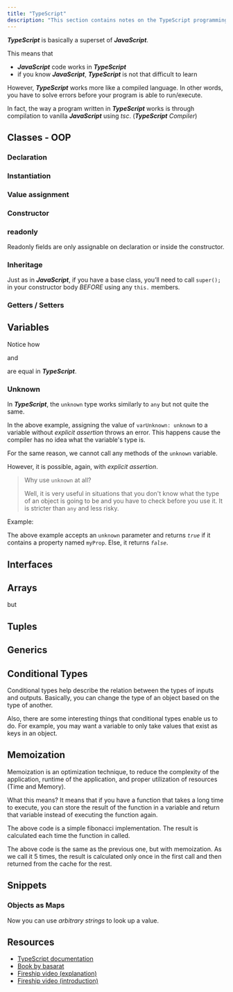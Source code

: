 ```yaml
---
title: "TypeScript"
description: "This section contains notes on the TypeScript programming language."
---
```



***TypeScript*** is basically a superset of ***JavaScript***.

This means that

- ***JavaScript*** code works in ***TypeScript***
- if you know ***JavaScript***, ***TypeScript*** is not that difficult to learn

However, ***TypeScript*** works more like a compiled language. In other words, you have to solve errors before your program is able to run/execute.

In fact, the way a program written in ***TypeScript*** works is through compilation to vanilla ***JavaScript*** using *tsc*. (***TypeScript*** *Compiler*)

## Classes - OOP

### Declaration

<Gist gistCode="e6ccee72ff8bd507ad27e2729a068bf9" fileName="classes-declaration.ts" />

### Instantiation

<Gist gistCode="e6ccee72ff8bd507ad27e2729a068bf9" fileName="classes-instantiation.ts" />

### Value assignment

<Gist gistCode="e6ccee72ff8bd507ad27e2729a068bf9" fileName="classes-values.ts" />

### Constructor

<Gist gistCode="e6ccee72ff8bd507ad27e2729a068bf9" fileName="classes-constructor.ts" />

### readonly

Readonly fields are only assignable on declaration or inside the constructor.

<Gist gistCode="e6ccee72ff8bd507ad27e2729a068bf9" fileName="classes-readonly.ts" />

### Inheritage

Just as in ***JavaScript***, if you have a base class, you’ll need to call `super();` in your constructor body *BEFORE* using any `this.` members.

<Gist gistCode="e6ccee72ff8bd507ad27e2729a068bf9" fileName="classes-inheritage.ts" />

### Getters / Setters

<Gist gistCode="e6ccee72ff8bd507ad27e2729a068bf9" fileName="classes-get-set.ts" />

## Variables

<Gist gistCode="e6ccee72ff8bd507ad27e2729a068bf9" fileName="variables.ts" />

Notice how

<Gist gistCode="e6ccee72ff8bd507ad27e2729a068bf9" fileName="variables-implicit.ts" />

and

<Gist gistCode="e6ccee72ff8bd507ad27e2729a068bf9" fileName="variables-explicit.ts" />

are equal in ***TypeScript***.

### Unknown

In ***TypeScript***, the `unknown` type works similarly to `any` but not quite the same.

<Gist gistCode="e6ccee72ff8bd507ad27e2729a068bf9" fileName="unkown.ts" />

In the above example, assigning the value of `varUnknown: unknown` to a variable without *explicit assertion* throws an error. This happens cause the compiler has no idea what the variable's type is.

For the same reason, we cannot call any methods of the `unknown` variable.

<Gist gistCode="e6ccee72ff8bd507ad27e2729a068bf9" fileName="unkown-method.ts" />

However, it is possible, again, with *explicit assertion*.

<Gist gistCode="e6ccee72ff8bd507ad27e2729a068bf9" fileName="unkown-explicit-assertion.ts" />

> Why use `unknown` at all?
>
> Well, it is very useful in situations that you don't know what the type of an object is going to be and you have to check before you use it. It is stricter than `any` and less risky.

Example:

<Gist gistCode="e6ccee72ff8bd507ad27e2729a068bf9" fileName="unkown-interface.ts" />

The above example accepts an `unknown` parameter and returns *`true`* if it contains a property named `myProp`. Else, it returns *`false`*.

## Interfaces

<Gist gistCode="e6ccee72ff8bd507ad27e2729a068bf9" fileName="interfaces.ts" />

## Arrays

<Gist gistCode="e6ccee72ff8bd507ad27e2729a068bf9" fileName="arrays.ts" />

but

<Gist gistCode="e6ccee72ff8bd507ad27e2729a068bf9" fileName="arrays-typed.ts" />

## Tuples

<Gist gistCode="e6ccee72ff8bd507ad27e2729a068bf9" fileName="tuples.ts" />

## Generics

<Gist gistCode="e6ccee72ff8bd507ad27e2729a068bf9" fileName="generics.ts" />

## Conditional Types

Conditional types help describe the relation between the types of inputs and outputs.
Basically, you can change the type of an object based on the type of another.

<Gist gistCode="e6ccee72ff8bd507ad27e2729a068bf9" fileName="conditional-types.ts" />

Also, there are some interesting things that conditional types enable us to do.
For example, you may want a variable to only take values that exist as keys in an object.

<Gist gistCode="e6ccee72ff8bd507ad27e2729a068bf9" fileName="conditional-types-advanced.ts" />

## Memoization

Memoization is an optimization technique, to reduce the complexity of the application,
runtime of the application, and proper utilization of resources (Time and Memory).

What this means? It means that if you have a function that takes a long time to execute,
you can store the result of the function in a variable and return that variable instead of executing the function again.

<Gist gistCode="e6ccee72ff8bd507ad27e2729a068bf9" fileName="function-call.ts" />

The above code is a simple fibonacci implementation.
The result is calculated each time the function in called.

<Gist gistCode="e6ccee72ff8bd507ad27e2729a068bf9" fileName="function-call-memoized.ts" />

The above code is the same as the previous one, but with memoization.
As we call it 5 times, the result is calculated only once in the first call
and then returned from the cache for the rest.

## Snippets

### Objects as Maps

<Gist gistCode="e6ccee72ff8bd507ad27e2729a068bf9" fileName="objects-as-maps.ts" />

Now you can use *arbitrary strings* to look up a value.

<Gist gistCode="e6ccee72ff8bd507ad27e2729a068bf9" fileName="arbitrary-strings.ts" />

## Resources

- [TypeScript documentation](https://www.typescriptlang.org/docs/)
- [Book by basarat](https://basarat.gitbook.io/typescript/)
- [Fireship video (explanation)](https://youtu.be/zQnBQ4tB3ZA)
- [Fireship video (introduction)](https://youtu.be/ahCwqrYpIuM)
